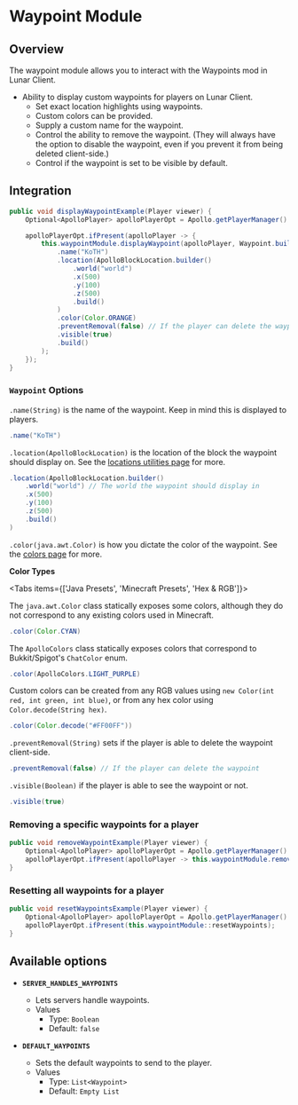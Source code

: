 
# Waypoint Module

## Overview

The waypoint module allows you to interact with the Waypoints mod in Lunar Client.

- Ability to display custom waypoints for players on Lunar Client.
    - Set exact location highlights using waypoints.
    - Custom colors can be provided.
    - Supply a custom name for the waypoint.
    - Control the ability to remove the waypoint. (They will always have the option to disable the waypoint, even if you prevent it from being deleted client-side.)
    - Control if the waypoint is set to be visible by default.

## Integration

```java
public void displayWaypointExample(Player viewer) {
    Optional<ApolloPlayer> apolloPlayerOpt = Apollo.getPlayerManager().getPlayer(viewer.getUniqueId());

    apolloPlayerOpt.ifPresent(apolloPlayer -> {
        this.waypointModule.displayWaypoint(apolloPlayer, Waypoint.builder()
            .name("KoTH")
            .location(ApolloBlockLocation.builder()
                .world("world")
                .x(500)
                .y(100)
                .z(500)
                .build()
            )
            .color(Color.ORANGE)
            .preventRemoval(false) // If the player can delete the waypoint
            .visible(true)
            .build()
        );
    });
}
```

### `Waypoint` Options

`.name(String)` is the name of the waypoint. Keep in mind this is displayed to players.

```java
.name("KoTH")
```

`.location(ApolloBlockLocation)` is the location of the block the waypoint should display on. See the [locations utilities page](/apollo/developers/utilities/locations) for more.

```java
.location(ApolloBlockLocation.builder()
    .world("world") // The world the waypoint should display in
    .x(500)
    .y(100)
    .z(500)
    .build()
)
```

`.color(java.awt.Color)` is how you dictate the color of the waypoint. See the [colors page](/apollo/developers/utilities/colors) for more.

**Color Types**

<Tabs items={['Java Presets', 'Minecraft Presets', 'Hex & RGB']}>
<Tab>

The `java.awt.Color` class statically exposes some colors, although they do not correspond to any existing colors used in Minecraft.

```java
.color(Color.CYAN)
```

</Tab>

<Tab>

The `ApolloColors` class statically exposes colors that correspond to Bukkit/Spigot's `ChatColor` enum.

```java
.color(ApolloColors.LIGHT_PURPLE)
```

</Tab>

<Tab>

Custom colors can be created from any RGB values using `new Color(int red, int green, int blue)`, or from any hex color using `Color.decode(String hex)`.

```java
.color(Color.decode("#FF00FF"))
```

</Tab>
</Tabs>

`.preventRemoval(String)` sets if the player is able to delete the waypoint client-side.

```java
.preventRemoval(false) // If the player can delete the waypoint
```

`.visible(Boolean)` if the player is able to see the waypoint or not.

```java
.visible(true)
```

### Removing a specific waypoints for a player

```java
public void removeWaypointExample(Player viewer) {
    Optional<ApolloPlayer> apolloPlayerOpt = Apollo.getPlayerManager().getPlayer(viewer.getUniqueId());
    apolloPlayerOpt.ifPresent(apolloPlayer -> this.waypointModule.removeWaypoint(apolloPlayer, "KoTH"));
}
```

### Resetting all waypoints for a player

```java
public void resetWaypointsExample(Player viewer) {
    Optional<ApolloPlayer> apolloPlayerOpt = Apollo.getPlayerManager().getPlayer(viewer.getUniqueId());
    apolloPlayerOpt.ifPresent(this.waypointModule::resetWaypoints);
}
```

## Available options

- __`SERVER_HANDLES_WAYPOINTS`__
    - Lets servers handle waypoints.
    - Values
        - Type: `Boolean`
        - Default: `false`

- __`DEFAULT_WAYPOINTS`__
    - Sets the default waypoints to send to the player.
    - Values
        - Type: `List<Waypoint>`
        - Default: `Empty List`
